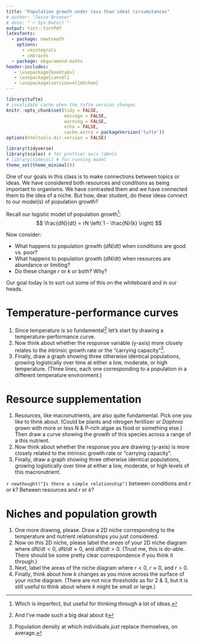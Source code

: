 ```yaml
---
title: "Population growth under less than ideal circumstances"
# author: "Jesse Brunner"
# date: "`r Sys.Date()`"
output: tint::tintPdf
latexfonts:
  - package: newtxmath
    options: 
      - cmintegrals
      - cmbraces
  - package: ebgaramond-maths
header-includes:
   - \usepackage{booktabs}
   - \usepackage{cancel}
   - \usepackage[version=4]{mhchem}
---
```


```r
library(tufte)
# invalidate cache when the tufte version changes
knitr::opts_chunk$set(tidy = FALSE, 
                      message = FALSE, 
                      warning = FALSE,
                      echo = FALSE,
                      cache.extra = packageVersion('tufte'))
options(htmltools.dir.version = FALSE)
```

```r
library(tidyverse)
library(scales) # for prettier axis labels
# library(simecol) # for running model 
theme_set(theme_minimal())
```

One of our goals in this class is to make connections between topics or ideas. We have considered both resources and conditions as being important to organisms. We have contrasted them and we have connected them to the idea of a niche. But how, dear student, do these ideas connect to our model(s) of population growth?

Recall our logistic model of population growth^[Which is imperfect, but useful for thinking through a lot of ideas.]:
$$
\frac{dN}{dt} = rN \left( 1 - \frac{N}{k} \right)
$$

Now consider:

*  What happens to population growth ($dN/dt$) when conditions are good vs. poor? 
*  What happens to population growth ($dN/dt$) when resources are abundance or limiting?
*  Do these change $r$ or $k$ or both? Why?

Our goal today is to sort out some of this on the whiteboard and in our heads.

# Temperature-performance curves

1.  Since temperature is so fundamental^[And I've made such a big deal about it] let's start by drawing a temperature-performance curve.
2.  Now think about whether the response variable (y-axis) more closely relates to the intrinsic growth rate or the "carrying capacity"^[Population density at which individuals _just_ replace themselves, on average.].
3.  Finally, draw a graph showing three otherwise identical populations, growing logistically over time at either a low, moderate, or high temperature. (Three lines, each one corresponding to a population in a different temperature environment.)


# Resource supplementation

1.  Resources, like macronutrients, are also quite fundamental. Pick one you like to think about. (Could be plants and nitrogen fertilizer or _Daphnia_ grown with more or less N & P-rich algae as food or something else.) Then draw a curve showing the growth of this species across a range of a this nutrient. 
2. Now think about whether the response you are drawing (y-axis) is more closely related to the intrinsic growth rate or "carrying capacity". 
3. Finally, draw a graph showing three otherwise identical populations, growing logistically over time at either a low, moderate, or high levels of this macronutrient. 

`r newthought("Is there a simple relationship")` between conditions and $r$ or $k$? Between resources and $r$ or $k$? 


# Niches and population growth

1.  One more drawing, please. Draw a 2D niche corresponding to the temperature and nutrient relationships you just considered. 
2.  Now on this 2D niche, please label the _areas_ of your 2D niche diagram where $dN/dt < 0$, $dN/dt \approx 0$, and $dN/dt > 0$. (Trust me, this is do-able. There should be some pretty clear correspondence if you think it through.)
3.  Next, label the areas of the niche diagram where $r < 0$, $r \approx 0$, and $r > 0$. 
4.  Finally, think about how $k$ changes as you move across the surface of your niche diagram. (There are not nice thresholds as for 2 & 3, but it is still useful to think about where $k$ might be small or large.)




